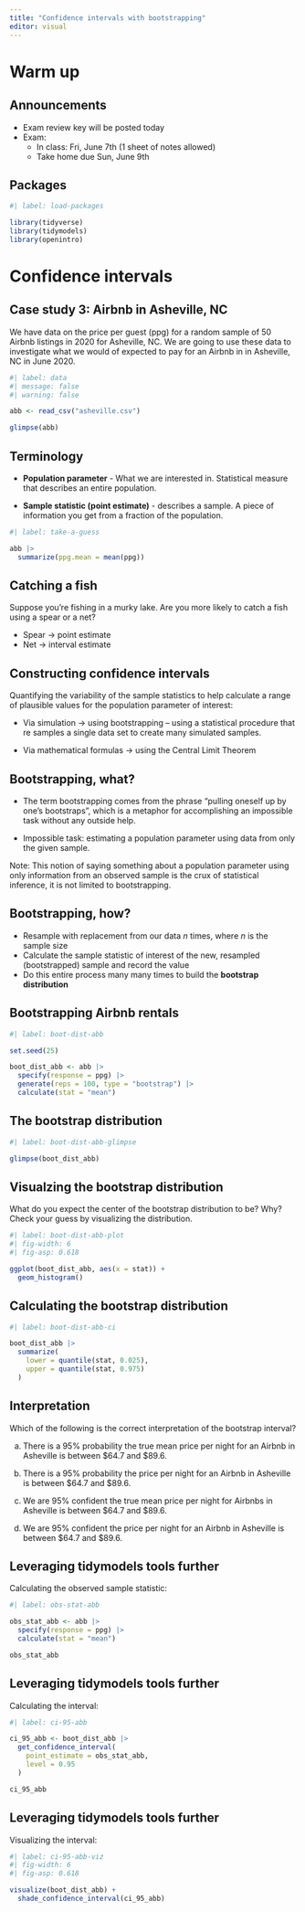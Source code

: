 ```yaml
---
title: "Confidence intervals with bootstrapping"
editor: visual
---
```



# Warm up

## Announcements

-   Exam review key will be posted today
-   Exam:
    -   In class: Fri, June 7th (1 sheet of notes allowed)
    -   Take home due Sun, June 9th


## Packages

```r
#| label: load-packages

library(tidyverse)
library(tidymodels)
library(openintro)
```


# Confidence intervals

## Case study 3: Airbnb in Asheville, NC

We have data on the price per guest (ppg) for a random sample of 50 Airbnb listings in 2020 for Asheville, NC. We are going to use these data to investigate what we would of expected to pay for an Airbnb in in Asheville, NC in June 2020.

```r
#| label: data
#| message: false
#| warning: false

abb <- read_csv("asheville.csv")

glimpse(abb)
```

## Terminology

-   **Population parameter** - What we are interested in. Statistical measure that describes an entire population.

-   **Sample statistic (point estimate)** - describes a sample. A piece of information you get from a fraction of the population.

```r
#| label: take-a-guess

abb |> 
  summarize(ppg.mean = mean(ppg))
```

## Catching a fish

::: task
Suppose you're fishing in a murky lake. Are you more likely to catch a fish using a spear or a net?
:::

- Spear $\rightarrow$ point estimate
- Net $\rightarrow$ interval estimate

## Constructing confidence intervals

Quantifying the variability of the sample statistics to help calculate a range of plausible values for the population parameter of interest:

- Via simulation $\rightarrow$ using bootstrapping -- using a statistical procedure that re samples a single data set to create many simulated samples.

- Via mathematical formulas $\rightarrow$ using the Central Limit Theorem

## Bootstrapping, what?

- The term bootstrapping comes from the phrase "pulling oneself up by one's bootstraps", which is a metaphor for accomplishing an impossible task without any outside help.

- Impossible task: estimating a population parameter using data from only the given sample.

::: callout-note
Note: This notion of saying something about a population parameter using only information from an observed sample is the crux of statistical inference, it is not limited to bootstrapping.
:::

## Bootstrapping, how?

- Resample with replacement from our data $n$ times, where $n$ is the sample size
- Calculate the sample statistic of interest of the new, resampled (bootstrapped) sample and record the value
- Do this entire process many many times to build the **bootstrap distribution**

## Bootstrapping Airbnb rentals

```r
#| label: boot-dist-abb

set.seed(25) 

boot_dist_abb <- abb |>
  specify(response = ppg) |>
  generate(reps = 100, type = "bootstrap") |>
  calculate(stat = "mean")
```

## The bootstrap distribution

```r
#| label: boot-dist-abb-glimpse

glimpse(boot_dist_abb)
```

## Visualzing the bootstrap distribution

::: task
What do you expect the center of the bootstrap distribution to be? Why? Check your guess by visualizing the distribution.
:::

```r
#| label: boot-dist-abb-plot
#| fig-width: 6
#| fig-asp: 0.618

ggplot(boot_dist_abb, aes(x = stat)) + 
  geom_histogram()
```

## Calculating the bootstrap distribution

```r
#| label: boot-dist-abb-ci

boot_dist_abb |>
  summarize(
    lower = quantile(stat, 0.025),
    upper = quantile(stat, 0.975)
  )
```

## Interpretation {.smaller}

::: task
Which of the following is the correct interpretation of the bootstrap interval?
:::

a. There is a 95% probability the true mean price per night for an Airbnb in Asheville is between $64.7 and $89.6.

b. There is a 95% probability the price per night for an Airbnb in Asheville is between $64.7 and $89.6.

c. We are 95% confident the true mean price per night for Airbnbs in Asheville is between $64.7 and $89.6.

d. We are 95% confident the price per night for an Airbnb in Asheville is between $64.7 and $89.6.

## Leveraging tidymodels tools further

Calculating the observed sample statistic:

```r
#| label: obs-stat-abb

obs_stat_abb <- abb |>
  specify(response = ppg) |>
  calculate(stat = "mean")  

obs_stat_abb
```

## Leveraging tidymodels tools further

Calculating the interval:

```r
#| label: ci-95-abb

ci_95_abb <- boot_dist_abb |>
  get_confidence_interval(
    point_estimate = obs_stat_abb, 
    level = 0.95
  )

ci_95_abb
```

## Leveraging tidymodels tools further

Visualizing the interval:

```r
#| label: ci-95-abb-viz
#| fig-width: 6
#| fig-asp: 0.618

visualize(boot_dist_abb) +
  shade_confidence_interval(ci_95_abb)
```
